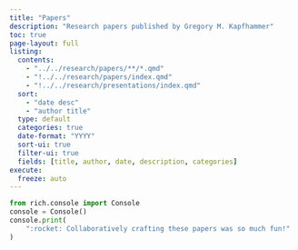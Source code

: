 ```yaml
---
title: "Papers"
description: "Research papers published by Gregory M. Kapfhammer"
toc: true
page-layout: full
listing:
  contents:
    - "../../research/papers/**/*.qmd"
    - "!../../research/papers/index.qmd"
    - "!../../research/presentations/index.qmd"
  sort:
    - "date desc"
    - "author title"
  type: default
  categories: true
  date-format: "YYYY"
  sort-ui: true
  filter-ui: true
  fields: [title, author, date, description, categories]
execute:
  freeze: auto
---
```


```python
from rich.console import Console
console = Console()
console.print(
    ":rocket: Collaboratively crafting these papers was so much fun!"
)
```
